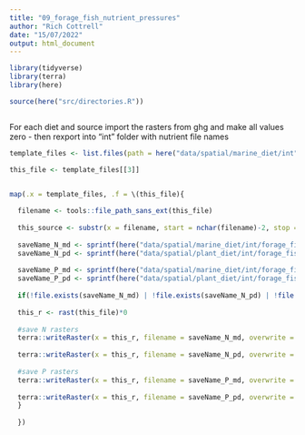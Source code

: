 ```yaml
---
title: "09_forage_fish_nutrient_pressures"
author: "Rich Cottrell"
date: "15/07/2022"
output: html_document
---
```



```r

library(tidyverse)
library(terra)
library(here)

source(here("src/directories.R"))



```

For each diet and source import the rasters from ghg and make all values zero - then rexport into "int" folder with nutrient file names

```r

template_files <- list.files(path = here("data/spatial/marine_diet/int"), pattern = "forage_fish_ghg", full.names = TRUE)

this_file <- template_files[[3]]


map(.x = template_files, .f = \(this_file){
  
  filename <- tools::file_path_sans_ext(this_file)
  
  this_source <- substr(x = filename, start = nchar(filename)-2, stop = nchar(filename))
  
  saveName_N_md <- sprintf(here("data/spatial/marine_diet/int/forage_fish_N_km2_%s.tif"), this_source)
  saveName_N_pd <- sprintf(here("data/spatial/plant_diet/int/forage_fish_N_km2_%s.tif"), this_source)
  
  saveName_P_md <- sprintf(here("data/spatial/marine_diet/int/forage_fish_P_km2_%s.tif"), this_source)
  saveName_P_pd <- sprintf(here("data/spatial/plant_diet/int/forage_fish_P_km2_%s.tif"), this_source)
  
  if(!file.exists(saveName_N_md) | !file.exists(saveName_N_pd) | !file.exists(saveName_P_md) | !file.exists(saveName_P_pd)){
  
  this_r <- rast(this_file)*0
  
  #save N rasters
  terra::writeRaster(x = this_r, filename = saveName_N_md, overwrite = TRUE)
  
  terra::writeRaster(x = this_r, filename = saveName_N_pd, overwrite = TRUE)
  
  #save P rasters
  terra::writeRaster(x = this_r, filename = saveName_P_md, overwrite = TRUE)
  
  terra::writeRaster(x = this_r, filename = saveName_P_pd, overwrite = TRUE)
  }
  
  })

```